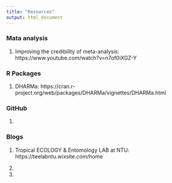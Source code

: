 ```yaml
---
title: "Resources"
output: html_document
---
```


### Mata analysis

1. Improving the credibility of meta-analysis: https://www.youtube.com/watch?v=n7of0iXGZ-Y

### R Packages

1. DHARMa: https://cran.r-project.org/web/packages/DHARMa/vignettes/DHARMa.html 

### GitHub

1. 

### Blogs 

1. Tropical ECOLOGY & Entomology LAB at NTU: https://teelabntu.wixsite.com/home

2. 

3. 



